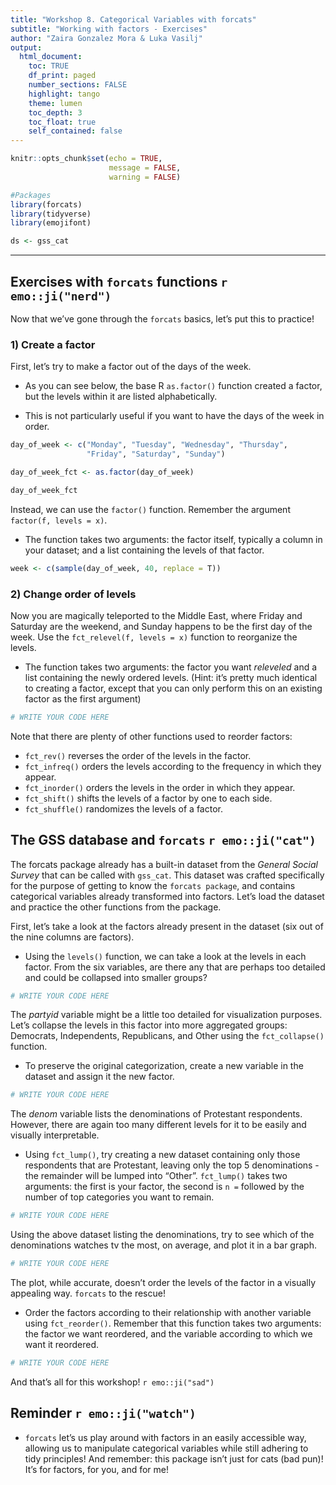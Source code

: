 ```yaml
---
title: "Workshop 8. Categorical Variables with forcats"
subtitle: "Working with factors - Exercises"
author: "Zaira Gonzalez Mora & Luka Vasilj"
output: 
  html_document:
    toc: TRUE
    df_print: paged
    number_sections: FALSE
    highlight: tango
    theme: lumen
    toc_depth: 3
    toc_float: true
    self_contained: false
---
```


```r
knitr::opts_chunk$set(echo = TRUE,
                      message = FALSE, 
                      warning = FALSE)

#Packages
library(forcats)
library(tidyverse)
library(emojifont)

ds <- gss_cat

```
---

## Exercises with `forcats` functions `r emo::ji("nerd")`

Now that we've gone through the `forcats` basics, let's put this to practice!

### 1) Create a factor

First, let's try to make a factor out of the days of the week. 

* As you can see below, the base R `as.factor()` function created a factor, but the levels within it are listed alphabetically. 

* This is not particularly useful if you want to have the days of the week in order.

```r
day_of_week <- c("Monday", "Tuesday", "Wednesday", "Thursday", 
                 "Friday", "Saturday", "Sunday")

day_of_week_fct <- as.factor(day_of_week)

day_of_week_fct
```
Instead, we can use the `factor()` function. Remember the argument `factor(f, levels = x)`. 

* The function takes two arguments: the factor itself, typically a column in your dataset; and a list containing the levels of that factor.

```r
week <- c(sample(day_of_week, 40, replace = T))

```
### 2) Change order of levels

Now you are magically teleported to the Middle East, where Friday and Saturday are the weekend, and Sunday happens to be the first day of the week. Use the `fct_relevel(f, levels = x)` function to reorganize the levels. 

* The function takes two arguments: the factor you want *releveled* and a list containing the newly ordered levels. (Hint: it's pretty much identical to creating a factor, except that you can only perform this on an existing factor as the first argument)

```r
# WRITE YOUR CODE HERE
```

Note that there are plenty of other functions used to reorder factors:

- `fct_rev()` reverses the order of the levels in the factor.
- `fct_infreq()` orders the levels according to the frequency in which they appear.
- `fct_inorder()` orders the levels in the order in which they appear.
- `fct_shift()` shifts the levels of a factor by one to each side.
- `fct_shuffle()` randomizes the levels of a factor.


## The GSS database and **`forcats`** `r emo::ji("cat")`

The forcats package already has a built-in dataset from the *General Social Survey* that can be called with `gss_cat`. This dataset was crafted specifically for the purpose of getting to know the `forcats package`, and contains categorical variables already transformed into factors. Let's load the dataset and practice the other functions from the package. 

First, let's take a look at the factors already present in the dataset (six out of the nine columns are factors). 

* Using the `levels()` function, we can take a look at the levels in each factor. From the six variables, are there any that are perhaps too detailed and could be collapsed into smaller groups?

```r
# WRITE YOUR CODE HERE
```

The *partyid* variable might be a little too detailed for visualization purposes. Let's collapse the levels in this factor into more aggregated groups: Democrats, Independents, Republicans, and Other using the `fct_collapse()` function. 

 * To preserve the original categorization, create a new variable in the dataset and assign it the new factor.

```r
# WRITE YOUR CODE HERE
```

The *denom* variable lists the denominations of Protestant respondents. However, there are again too many different levels for it to be easily and visually interpretable. 

* Using `fct_lump()`, try creating a new dataset containing only those respondents that are Protestant, leaving only the top 5 denominations - the remainder will be lumped into "Other". `fct_lump()` takes two arguments: the first is your factor, the second is `n = ` followed by the number of top categories you want to remain.

```r
# WRITE YOUR CODE HERE
```


Using the above dataset listing the denominations, try to see which of the denominations watches tv the most, on average, and plot it in a bar graph. 

```r
# WRITE YOUR CODE HERE
```

The plot, while accurate, doesn't order the levels of the factor in a visually appealing way. `forcats` to the rescue! 

* Order the factors according to their relationship with another variable using `fct_reorder()`. Remember that this function takes two arguments: the factor we want reordered, and the variable according to which we want it reordered.

```r
# WRITE YOUR CODE HERE
```

And that's all for this workshop! `r emo::ji("sad")`

## Reminder `r emo::ji("watch")`

* `forcats` let's us play around with factors in an easily accessible way, allowing us to manipulate categorical variables while still adhering to tidy principles! And remember: this package isn't just for cats (bad pun)! It's for factors, for you, and for me!